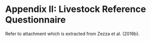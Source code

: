 # Appendix II: Livestock Reference Questionnaire {-}

Refer to attachment which is extracted from Zezza et al. (2016b).

[]{#_Toc70494920 .anchor}

